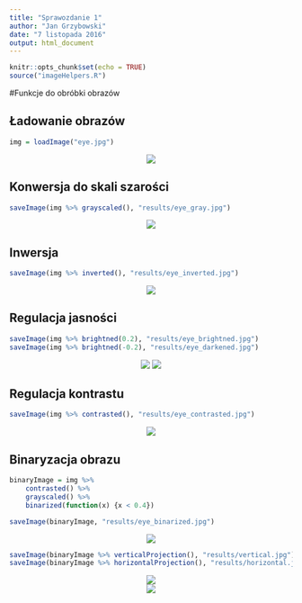 ```yaml
---
title: "Sprawozdanie 1"
author: "Jan Grzybowski"
date: "7 listopada 2016"
output: html_document
---
```


```r
knitr::opts_chunk$set(echo = TRUE)
source("imageHelpers.R")
```

#Funkcje do obróbki obrazów

## Ładowanie obrazów
```r
img = loadImage("eye.jpg")
```
<center>![](eye.jpg)</center>

## Konwersja do skali szarości
```r
saveImage(img %>% grayscaled(), "results/eye_gray.jpg")
```
<center>![](results/eye_gray.jpg)</center>

## Inwersja
```r
saveImage(img %>% inverted(), "results/eye_inverted.jpg")
```
<center>![](results/eye_inverted.jpg)</center>

## Regulacja jasności
```r
saveImage(img %>% brightned(0.2), "results/eye_brightned.jpg")
saveImage(img %>% brightned(-0.2), "results/eye_darkened.jpg")
```
<center>
  ![](results/eye_brightned.jpg)
  ![](results/eye_darkened.jpg)
</center>

## Regulacja kontrastu
```r
saveImage(img %>% contrasted(), "results/eye_contrasted.jpg")
```
<center>![](results/eye_contrasted.jpg)</center>

## Binaryzacja obrazu
```r
binaryImage = img %>% 
    contrasted() %>% 
    grayscaled() %>%
    binarized(function(x) {x < 0.4})

saveImage(binaryImage, "results/eye_binarized.jpg")
```
<center>![](results/eye_binarized.jpg)</center>

```r
saveImage(binaryImage %>% verticalProjection(), "results/vertical.jpg")
saveImage(binaryImage %>% horizontalProjection(), "results/horizontal.jpg")
```
<center>![](results/vertical.jpg)</center>
<center>![](results/horizontal.jpg)</center>
